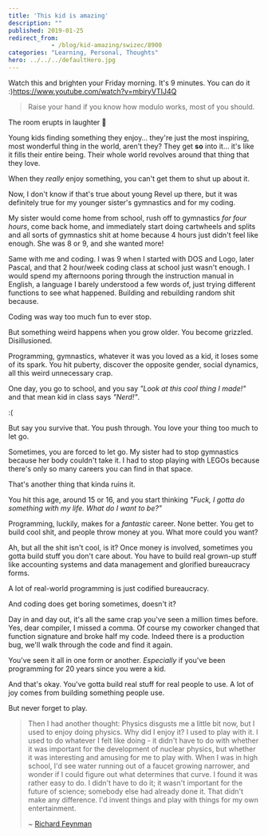 ```yaml
---
title: 'This kid is amazing'
description: ""
published: 2019-01-25
redirect_from: 
            - /blog/kid-amazing/swizec/8900
categories: "Learning, Personal, Thoughts"
hero: ../../../defaultHero.jpg
---
```

Watch this and brighten your Friday morning. It&#x27;s 9 minutes. You can do it :)https://www.youtube.com/watch?v=mbiryVTIJ4Q

> Raise your hand if you know how modulo works, most of you should.

The room erupts in laughter 🤣

Young kids finding something they enjoy… they&#x27;re just the most inspiring, most wonderful thing in the world, aren&#x27;t they? They get **so** into it… it&#x27;s like it fills their entire being. Their whole world revolves around that thing that they love.

When they _really_ enjoy something, you can&#x27;t get them to shut up about it.

Now, I don&#x27;t know if that&#x27;s true about young Revel up there, but it was definitely true for my younger sister&#x27;s gymnastics and for my coding.

My sister would come home from school, rush off to gymnastics _for four hours_, come back home, and immediately start doing cartwheels and splits and all sorts of gymnastics shit at home because 4 hours just didn&#x27;t feel like enough. She was 8 or 9, and she wanted more!

Same with me and coding. I was 9 when I started with DOS and Logo, later Pascal, and that 2 hour/week coding class at school just wasn&#x27;t enough. I would spend my afternoons poring through the instruction manual in English, a language I barely understood a few words of, just trying different functions to see what happened. Building and rebuilding random shit because.

Coding was way too much fun to ever stop.

But something weird happens when you grow older. You become grizzled. Disillusioned.

Programming, gymnastics, whatever it was you loved as a kid, it loses some of its spark. You hit puberty, discover the opposite gender, social dynamics, all this weird unnecessary crap.

One day, you go to school, and you say _&quot;Look at this cool thing I made!&quot;_ and that mean kid in class says _&quot;Nerd!&quot;_.

:(

But say you survive that. You push through. You love your thing too much to let go.

Sometimes, you are forced to let go. My sister had to stop gymnastics because her body couldn&#x27;t take it. I had to stop playing with LEGOs because there&#x27;s only so many careers you can find in that space.

That&#x27;s another thing that kinda ruins it.

You hit this age, around 15 or 16, and you start thinking _&quot;Fuck, I gotta do something with my life. What do I want to be?&quot;_

Programming, luckily, makes for a _fantastic_ career. None better. You get to build cool shit, and people throw money at you. What more could you want?

Ah, but all the shit isn&#x27;t cool, is it? Once money is involved, sometimes you gotta build stuff you don&#x27;t care about. You have to build real grown-up stuff like accounting systems and data management and glorified bureaucracy forms.

A lot of real-world programming is just codified bureaucracy.

And coding does get boring sometimes, doesn&#x27;t it?

Day in and day out, it&#x27;s all the same crap you&#x27;ve seen a million times before. Yes, dear compiler, I missed a comma. Of course my coworker changed that function signature and broke half my code. Indeed there is a production bug, we&#x27;ll walk through the code and find it again.

You&#x27;ve seen it all in one form or another. _Especially_ if you&#x27;ve been programming for 20 years since you were a kid.

And that&#x27;s okay. You&#x27;ve gotta build real stuff for real people to use. A lot of joy comes from building something people use.

But never forget to play.

> Then I had another thought: Physics disgusts me a little bit now, but I used to enjoy doing physics. Why did I enjoy it? I used to play with it. I used to do whatever I felt like doing - it didn&#x27;t have to do with whether it was important for the development of nuclear physics, but whether it was interesting and amusing for me to play with. When I was in high school, I&#x27;d see water running out of a faucet growing narrower, and wonder if I could figure out what determines that curve. I found it was rather easy to do. I didn&#x27;t have to do it; it wasn&#x27;t important for the future of science; somebody else had already done it. That didn&#x27;t make any difference. I&#x27;d invent things and play with things for my own entertainment.
>
> ~ [Richard Feynman](http://www.creativitypost.com/science/spinning_plates_and_the_serious_play_of_richard_feynman)

